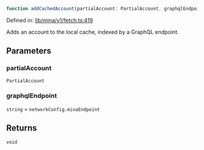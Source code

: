```ts
function addCachedAccount(partialAccount: PartialAccount, graphqlEndpoint: string): void;
```

Defined in: [lib/mina/v1/fetch.ts:419](https://github.com/o1-labs/o1js/blob/fca908c243ee8e908efacaf73a882d48759e675a/src/lib/mina/v1/fetch.ts#L419)

Adds an account to the local cache, indexed by a GraphQL endpoint.

## Parameters

### partialAccount

`PartialAccount`

### graphqlEndpoint

`string` = `networkConfig.minaEndpoint`

## Returns

`void`
